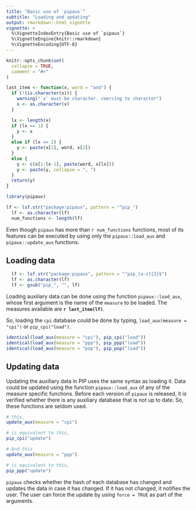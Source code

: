 ```yaml
---
title: "Basic use of `pipaux`"
subtitle: "Loading and updating"
output: rmarkdown::html_vignette
vignette: >
  %\VignetteIndexEntry{Basic use of `pipaux`}
  %\VignetteEngine{knitr::rmarkdown}
  %\VignetteEncoding{UTF-8}
---
```


```r
knitr::opts_chunk$set(
  collapse = TRUE,
  comment = "#>"
)

last_item <- function(x, word = "and") {
  if (!(is.character(x))) {
    warning("`x` must be character. coercing to character")
    x <- as.character(x)
  }

  lx <- length(x)
  if (lx == 1) {
    y <- x
  }
  else if (lx == 2) {
    y <- paste(x[1], word, x[2])
  }
  else {
    y <- c(x[1:lx-1], paste(word, x[lx]))
    y <- paste(y, collapse = ", ")
  }
  return(y)
}


```

```r
library(pipaux)
```

```r
lf <- lsf.str("package:pipaux", pattern = "^pip_")
  lf <- as.character(lf)
  num_functions <- length(lf)
```
Even though `pipaux` has more than `r num_functions` functions, most of its features 
can be executed by using only the `pipaux::load_aux` and `pipaux::update_aux` functions. 

## Loading data

```r
  lf <- lsf.str("package:pipaux", pattern = "^pip_[a-z]{3}$")
  lf <- as.character(lf)
  lf <- gsub("pip_", "", lf)
```

Loading auxiliary data can be done using the function `pipaux::load_aux`, whose 
first argument is the name of the `measure` to be loaded. The measures available
are **`r last_item(lf)`**. 


So, loading the `cpi` database could be done by typing, 
`load_aux(measure = "cpi")` or `pip_cpi("load")`. 


```r
identical(load_aux(measure = "cpi"), pip_cpi("load"))
identical(load_aux(measure = "ppp"), pip_ppp("load"))
identical(load_aux(measure = "pop"), pip_pop("load"))
```

## Updating data

Updating the auxiliary data in PIP uses the same syntax as loading it. 
Data could be updated using the function `pipaux::load_aux` of any of the measure 
specific functions. Before each version of `pipaux` is released, it is verified whether 
there is any auxiliary database that is not up to date. So, these functions are 
seldom used. 

```r
# this, 
update_aux(measure = "cpi")

# is equivalent to this, 
pip_cpi("update")

# And this
update_aux(measure = "ppp")

# is equivalent to this, 
pip_ppp("update")
```


`pipaux` checks whether the hash of each database has changed and updates the data 
in case it has changed. If it has not changed, it notifies the user. The user can 
force the update by using `force = TRUE` as part of the arguments.

